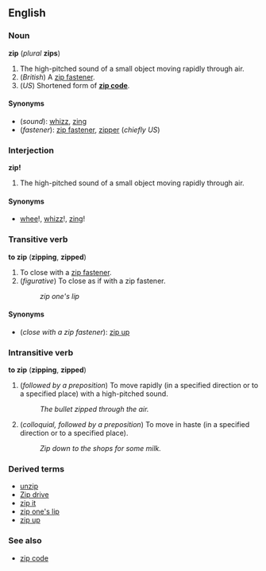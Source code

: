 ==English==
===Noun===
'''zip''' (''plural'' '''zips''')
#The high-pitched sound of a small object moving rapidly through air.
#(''British'') A [[zip fastener]].
#(''US'') Shortened form of '''[[zip code]]'''.

====Synonyms====
*(''sound''): [[whizz]], [[zing]]
*(''fastener''): [[zip fastener]], [[zipper]] (''chiefly US'')

===Interjection===
'''zip!'''

#The high-pitched sound of a small object moving rapidly through air.

====Synonyms====
*[[whee]]!, [[whizz]]!, [[zing]]!

===Transitive verb===
'''to zip''' ('''zipping''', '''zipped''')

#To close with a [[zip fastener]].
#(''figurative'') To close as if with a zip fastener.
#:''zip one's lip''

====Synonyms====
*(''close with a zip fastener''): [[zip up]]

===Intransitive verb===
'''to zip''' ('''zipping''', '''zipped''')

#(''followed by a preposition'') To move rapidly (in a specified direction or to a specified place) with a high-pitched sound.
#:''The bullet zipped through the air.''
#(''colloquial, followed by a preposition'') To move in haste (in a specified direction or to a specified place).
#:''Zip down to the shops for some milk.''

===Derived terms===
*[[unzip]]
*[[Zip drive]]
*[[zip it]]
*[[zip one's lip]]
*[[zip up]]

===See also===
*[[zip code]]